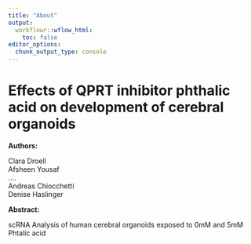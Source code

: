 ```yaml
---
title: "About"
output:
  workflowr::wflow_html:
    toc: false
editor_options:
  chunk_output_type: console
---
```


# Effects of QPRT inhibitor phthalic acid on development of cerebral organoids

**Authors:**

Clara Droell\
Afsheen Yousaf\
....\
Andreas Chiocchetti\
Denise Haslinger\

**Abstract:**

scRNA Analysis of human cerebral organoids exposed to 0mM and 5mM Phtalic acid
